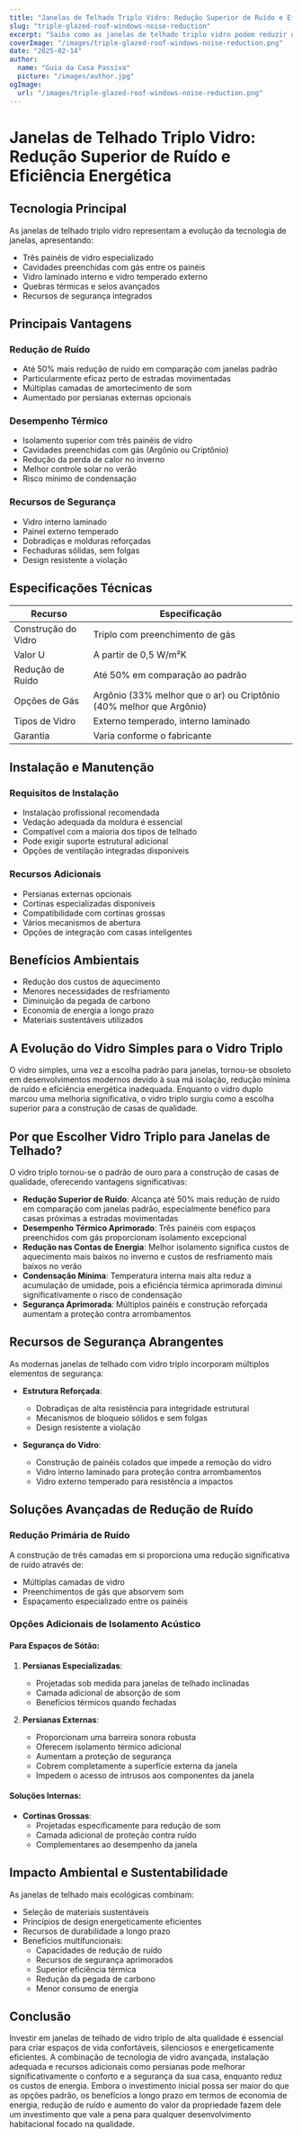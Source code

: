 ```yaml
---
title: "Janelas de Telhado Triplo Vidro: Redução Superior de Ruído e Eficiência Energética"
slug: "triple-glazed-roof-windows-noise-reduction"
excerpt: "Saiba como as janelas de telhado triplo vidro podem reduzir o ruído em até 50% enquanto melhoram a eficiência energética e a segurança da casa."
coverImage: "/images/triple-glazed-roof-windows-noise-reduction.png"
date: "2025-02-14"
author:
  name: "Guia da Casa Passiva"
  picture: "/images/author.jpg"
ogImage:
  url: "/images/triple-glazed-roof-windows-noise-reduction.png"
---
```


# Janelas de Telhado Triplo Vidro: Redução Superior de Ruído e Eficiência Energética

## Tecnologia Principal

As janelas de telhado triplo vidro representam a evolução da tecnologia de janelas, apresentando:

- Três painéis de vidro especializado
- Cavidades preenchidas com gás entre os painéis
- Vidro laminado interno e vidro temperado externo
- Quebras térmicas e selos avançados
- Recursos de segurança integrados

## Principais Vantagens

### Redução de Ruído
- Até 50% mais redução de ruído em comparação com janelas padrão
- Particularmente eficaz perto de estradas movimentadas
- Múltiplas camadas de amortecimento de som
- Aumentado por persianas externas opcionais

### Desempenho Térmico
- Isolamento superior com três painéis de vidro
- Cavidades preenchidas com gás (Argônio ou Criptônio)
- Redução da perda de calor no inverno
- Melhor controle solar no verão
- Risco mínimo de condensação

### Recursos de Segurança
- Vidro interno laminado
- Painel externo temperado
- Dobradiças e molduras reforçadas
- Fechaduras sólidas, sem folgas
- Design resistente a violação

## Especificações Técnicas

| Recurso | Especificação |
|---------|--------------|
| Construção do Vidro | Triplo com preenchimento de gás |
| Valor U | A partir de 0,5 W/m²K |
| Redução de Ruído | Até 50% em comparação ao padrão |
| Opções de Gás | Argônio (33% melhor que o ar) ou Criptônio (40% melhor que Argônio) |
| Tipos de Vidro | Externo temperado, interno laminado |
| Garantia | Varia conforme o fabricante |

## Instalação e Manutenção

### Requisitos de Instalação
- Instalação profissional recomendada
- Vedação adequada da moldura é essencial
- Compatível com a maioria dos tipos de telhado
- Pode exigir suporte estrutural adicional
- Opções de ventilação integradas disponíveis

### Recursos Adicionais
- Persianas externas opcionais
- Cortinas especializadas disponíveis
- Compatibilidade com cortinas grossas
- Vários mecanismos de abertura
- Opções de integração com casas inteligentes

## Benefícios Ambientais

- Redução dos custos de aquecimento
- Menores necessidades de resfriamento
- Diminuição da pegada de carbono
- Economia de energia a longo prazo
- Materiais sustentáveis utilizados

## A Evolução do Vidro Simples para o Vidro Triplo

O vidro simples, uma vez a escolha padrão para janelas, tornou-se obsoleto em desenvolvimentos modernos devido à sua má isolação, redução mínima de ruído e eficiência energética inadequada. Enquanto o vidro duplo marcou uma melhoria significativa, o vidro triplo surgiu como a escolha superior para a construção de casas de qualidade.

## Por que Escolher Vidro Triplo para Janelas de Telhado?

O vidro triplo tornou-se o padrão de ouro para a construção de casas de qualidade, oferecendo vantagens significativas:

- **Redução Superior de Ruído**: Alcança até 50% mais redução de ruído em comparação com janelas padrão, especialmente benéfico para casas próximas a estradas movimentadas
- **Desempenho Térmico Aprimorado**: Três painéis com espaços preenchidos com gás proporcionam isolamento excepcional
- **Redução nas Contas de Energia**: Melhor isolamento significa custos de aquecimento mais baixos no inverno e custos de resfriamento mais baixos no verão
- **Condensação Mínima**: Temperatura interna mais alta reduz a acumulação de umidade, pois a eficiência térmica aprimorada diminui significativamente o risco de condensação
- **Segurança Aprimorada**: Múltiplos painéis e construção reforçada aumentam a proteção contra arrombamentos

## Recursos de Segurança Abrangentes

As modernas janelas de telhado com vidro triplo incorporam múltiplos elementos de segurança:

- **Estrutura Reforçada**:
  - Dobradiças de alta resistência para integridade estrutural
  - Mecanismos de bloqueio sólidos e sem folgas
  - Design resistente a violação

- **Segurança do Vidro**:
  - Construção de painéis colados que impede a remoção do vidro
  - Vidro interno laminado para proteção contra arrombamentos
  - Vidro externo temperado para resistência a impactos

## Soluções Avançadas de Redução de Ruído

### Redução Primária de Ruído
A construção de três camadas em si proporciona uma redução significativa de ruído através de:
- Múltiplas camadas de vidro
- Preenchimentos de gás que absorvem som
- Espaçamento especializado entre os painéis

### Opções Adicionais de Isolamento Acústico

#### Para Espaços de Sótão:
1. **Persianas Especializadas**: 
   - Projetadas sob medida para janelas de telhado inclinadas
   - Camada adicional de absorção de som
   - Benefícios térmicos quando fechadas

2. **Persianas Externas**:
   - Proporcionam uma barreira sonora robusta
   - Oferecem isolamento térmico adicional
   - Aumentam a proteção de segurança
   - Cobrem completamente a superfície externa da janela
   - Impedem o acesso de intrusos aos componentes da janela

#### Soluções Internas:
- **Cortinas Grossas**: 
  - Projetadas especificamente para redução de som
  - Camada adicional de proteção contra ruído
  - Complementares ao desempenho da janela

## Impacto Ambiental e Sustentabilidade

As janelas de telhado mais ecológicas combinam:
- Seleção de materiais sustentáveis
- Princípios de design energeticamente eficientes
- Recursos de durabilidade a longo prazo
- Benefícios multifuncionais:
  - Capacidades de redução de ruído
  - Recursos de segurança aprimorados
  - Superior eficiência térmica
  - Redução da pegada de carbono
  - Menor consumo de energia

## Conclusão

Investir em janelas de telhado de vidro triplo de alta qualidade é essencial para criar espaços de vida confortáveis, silenciosos e energeticamente eficientes. A combinação de tecnologia de vidro avançada, instalação adequada e recursos adicionais como persianas pode melhorar significativamente o conforto e a segurança da sua casa, enquanto reduz os custos de energia. Embora o investimento inicial possa ser maior do que as opções padrão, os benefícios a longo prazo em termos de economia de energia, redução de ruído e aumento do valor da propriedade fazem dele um investimento que vale a pena para qualquer desenvolvimento habitacional focado na qualidade.